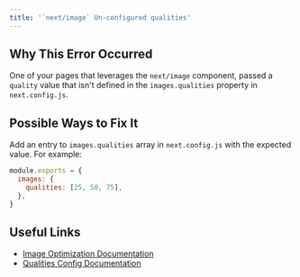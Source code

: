 ```yaml
---
title: '`next/image` Un-configured qualities'
---
```


## Why This Error Occurred

One of your pages that leverages the `next/image` component, passed a `quality` value that isn't defined in the `images.qualities` property in `next.config.js`.

## Possible Ways to Fix It

Add an entry to `images.qualities` array in `next.config.js` with the expected value. For example:

```js filename="next.config.js"
module.exports = {
  images: {
    qualities: [25, 50, 75],
  },
}
```

## Useful Links

- [Image Optimization Documentation](/docs/pages/api-reference/components/images)
- [Qualities Config Documentation](/docs/pages/api-reference/components/image#qualities)
